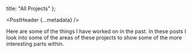 
  title: "All Projects"
};

<PostHeader {...metadata} />

Here are some of the things I have worked on in the past. In these posts I look into some of the areas of these projects to show some of the more interesting parts within.

<PostHeaderList pages={allProjects} />
